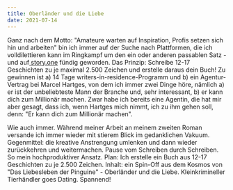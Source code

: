 ```yaml
---
title: Oberländer und die Liebe
date: 2021-07-14
---
```

Ganz nach dem Motto: "Amateure warten auf Inspiration, Profis setzen sich hin und arbeiten" bin ich immer auf der Suche nach Plattformen, die ich volldilettieren kann im Ringkampf um den ein oder anderen passablen Satz - und auf[ story.one](https://www.story.one/) fündig geworden. Das Prinzip: Schreibe 12-17 Geschichten zu je maximal 2.500 Zeichen und erstelle daraus dein Buch! Zu gewinnen ist a) 14 Tage writers-in-residence-Programm und b) ein Agentur-Vertrag bei Marcel Hartges, von dem ich immer zwei Dinge höre, nämlich a) er ist der unbeliebteste Mann der Branche und, sehr interessant, b) er kann dich zum Millionär machen. Zwar habe ich bereits eine Agentin, die hat mir aber gesagt, dass ich, wenn Hartges mich nimmt, ich zu ihm gehen soll, denn: "Er kann dich zum Millionär machen". 

Wie auch immer. Während meiner Arbeit an meinem zweiten Roman versande ich immer wieder mit stierem Blick im gedanklichen Vakuum. Gegenmittel: die kreative Anstrengung umlenken und dann wieder zurückkehren und weitermachen. Pause vom Schreiben durch Schreiben. So mein hochproduktiver Ansatz. Plan: Ich erstelle ein Buch aus 12-17 Geschichten zu je 2.500 Zeichen. Inhalt: ein Spin-Off aus dem Kosmos von "Das Liebesleben der Pinguine" - Oberländer und die Liebe. Kleinkrimineller Tierhändler goes Dating. Spannend!